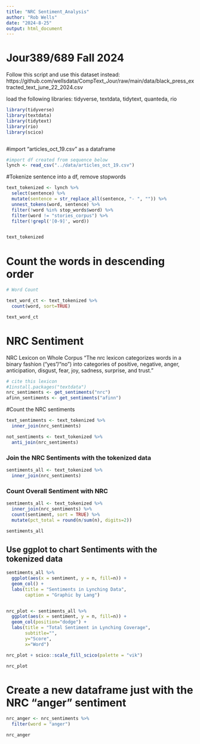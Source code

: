 ```yaml
---
title: "NRC Sentiment_Analysis"
author: "Rob Wells"
date: "2024-8-25"
output: html_document
---
```


# Jour389/689 Fall 2024

Follow this script and use this dataset instead:
https://github.com/wellsdata/CompText_Jour/raw/main/data/black_press_extracted_text_june_22_2024.csv

load the following libraries: tidyverse, textdata, tidytext, quanteda, rio

```r
library(tidyverse)
library(textdata)
library(tidytext)
library(rio)
library(scico)



```


#import "articles_oct_19.csv" as a dataframe

```r
#import df created from sequence below
lynch <- read_csv("../data/articles_oct_19.csv")

```

#Tokenize sentence into a df, remove stopwords


```r

text_tokenized <- lynch %>%
  select(sentence) %>%
  mutate(sentence = str_replace_all(sentence, "- ", "")) %>%
  unnest_tokens(word, sentence) %>%
  filter(!word %in% stop_words$word) %>%
  filter(word != "stories_corpus") %>%
  filter(!grepl('[0-9]', word))


text_tokenized
```


# Count the words in descending order
```r
# Word Count

text_word_ct <- text_tokenized %>%
  count(word, sort=TRUE)

text_word_ct

```

# NRC Sentiment

NRC Lexicon on Whole Corpus
"The nrc lexicon categorizes words in a binary fashion (“yes”/“no”) into categories of positive, negative, anger, anticipation, disgust, fear, joy, sadness, surprise, and trust."
```r
# cite this lexicon
#1install.packages("textdata")
nrc_sentiments <- get_sentiments("nrc")
afinn_sentiments <- get_sentiments("afinn")
```

#Count the NRC sentiments
```r
text_sentiments <- text_tokenized %>%
  inner_join(nrc_sentiments)

not_sentiments <- text_tokenized %>%
  anti_join(nrc_sentiments)
```

### Join the NRC Sentiments with the tokenized data


```r

sentiments_all <- text_tokenized %>%
  inner_join(nrc_sentiments) 

```

### Count Overall Sentiment with NRC

```r

sentiments_all <- text_tokenized %>%
  inner_join(nrc_sentiments) %>%
  count(sentiment, sort = TRUE) %>%
  mutate(pct_total = round(n/sum(n), digits=2))

sentiments_all
```

## Use ggplot to chart Sentiments with the tokenized data

```r
sentiments_all %>%
  ggplot(aes(x = sentiment, y = n, fill=n)) +
  geom_col() +
  labs(title = "Sentiments in Lynching Data",
       caption = "Graphic by Lang")


nrc_plot <- sentiments_all %>%
  ggplot(aes(x = sentiment, y = n, fill=n)) +
  geom_col(position="dodge") +
  labs(title = "Total Sentiment in Lynching Coverage",
       subtitle="",
       y="Score",
       x="Word")

nrc_plot + scico::scale_fill_scico(palette = "vik")

nrc_plot
```



# Create a new dataframe just with the NRC "anger" sentiment
```r
nrc_anger <- nrc_sentiments %>%
  filter(word = "anger")

nrc_anger

```

